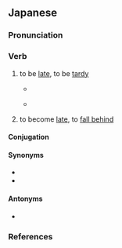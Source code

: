 ==Japanese==
{{ja-kanjitab|おく|yomi=k|alt=後れる}}
{{ja-see-also|遅れ}}

===Pronunciation===
{{ja-pron|おくれる|yomi=k|acc=0|acc_ref=DJR}}
{{ja-ojad}}

===Verb===
{{ja-verb|おくれる|type=2|tr=intrans}}
{{ja-vp|遅らす|遅れる}}
{{ja-vp|遅らせる|遅れる}}

# to be [[late]], to be [[tardy]]
#* {{quote-book|ja|1989|Tawara Machi|Sarada kinenbi||64|trans-title=Salad anniversary|pageurl=https://books.google.com/books?id=lLc_DwAAQBAJ&pg=PT64}}
#*: {{ja-usex|筆%無%精の私は、返%事を書こうと思いつつ、ついつい返%事が'''遅れた'''。|ふで% ぶ%しょう の わたし は、 へん%じ を かこう と おもい つつ、 ついつい へん%じ が '''おくれた'''。|I am a poor correspondent, always thinking to write a response, but against my better judgement my reply '''was tardy'''.}}
#* {{quote-book|ja|1997||Rika hirameki jikken kōbō||29|trans-title=Science inspiration workshop|editors=Galileo kōbō|pageurl=https://books.google.com/books?id=WdFYPLqTHicC&pg=PA29}}
#*: {{ja-usex|日%本は赤%道%上に位%置していないのでさらに距%離が増え、東%京から大%気%衛%星までの距%離は約 %38,000%km% となり,結%果として約 %0.25% 秒%'''遅れている'''ことになる。|^に%ほん は せき%どう% じょう に い%ち して-いない の で さら に きょ%り が ふえ、 ^とう%きょう から たい%き% えい%せい まで の きょ%り は やく %38,000%km% と なり, けっ%か と して やく %0.25% びょう% '''おくれて-いる''' こと に なる。|Since Japan is not on the equator, the distance is further increased, to about 38,000 km from Tokyo to the satellite, and as a result receipt of the signal is '''delayed''' about 0.25 seconds.}}
# to become [[late]], to [[fall behind]]

====Conjugation====
{{ja-ichi|遅れ|おくれ|okure}}

====Synonyms====
* {{ja-r|遅刻|ちこく}}
* {{ja-r|遅い|おそい}}

====Antonyms====
* {{ja-r|速まる|はやまる|be [[quicken]]ed}}

===References===
<references/>